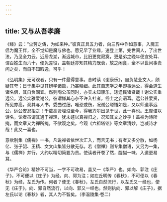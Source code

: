 ```yaml
---
---
---
```

title: 又与从吾孝廉
---

《经》云：“尘劳之俦，为如来种。”彼真正具五力者，向三界中作如意事，入魔王侣为魔王伴，全不觉知是魔与佛也。愿兄早了业缘，速登上第，完世间人，了出世法，乃见全力云。近居龙湖，渐远城市，比旧更觉寂寞，更是弟之晚年便宜处耳、谓百姓生而六十，便免差役，盖朝廷亦知其精力既衰，放之闲食，全不以世间事责问之矣，而自不知暇逸，可乎！

《弘明集》无可观者，只有一件最得意事。昔时读《谢康乐》，自负慧业文人，颇疑其夸；日于集中见其辨学诸篇，乃甚精细。此其自志学之年即事远公，得会道生诸名侣，其自负固宜。然则陶公虽同时，亦实未知康乐，矧遗民诸贤哉！谢公实重远公，远公实雅爱谢公，彼谓嫌其心杂不许入社者，俗士之妄语耳。远公甚爱贤，所见亦高，观其与人书，委曲过细，唯恐或伤，况谢公聪悟如是，又以师道事远公，远公安忍拒之！千载高贤埋没至今，得我方尔出见于世，此一喜也。王摩诘以诗名，论者虽谓其通于禅理，犹未遽以真禅归之，况知其文之妙乎！盖禅为诗所掩，而文章又为禅所掩，不欲观之矣。今观《六祖塔铭》等文章清妙，岂减诗才哉！此又一喜也。

意欲别集《儒禅》一书，凡说禅者依世次汇入，而苦无书；有者又多分散，如杨亿、张子韶、王精、文文山集皆分散无存。若《僧禅》则专集僧语，又另为一集，与《儒禅》并行，大约以精切简要为贵。使读者开卷了然，醍醐一味，入道更易耳。

《华严合论》精妙不可当，一字不可改易，盖又一《华严》也。如向、郭注《庄子》，不可便以《庄子》为经，向、郭为注；如左丘明传《春秋》，不可便以《春秋》为经，左氏为传。何者？使无《春秋》，左氏自然流行，以左氏又一经也，使无《庄于》，向、郭自然流行，以向、郭又一经也。然则执向、郭以解《庄子》，据左氏以论《春秋》者，其人为不智矣。（李温陵集·卷二）